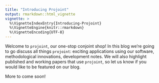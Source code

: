 ```yaml
---
title: "Introducing Projoint"
output: rmarkdown::html_vignette
vignette: >
  %\VignetteIndexEntry{Introducing-Projoint}
  %\VignetteEngine{knitr::rmarkdown}
  %\VignetteEncoding{UTF-8}
---
```


Welcome to `projoint`, our one-stop conjoint shop! In this blog we're going to go discuss all things `projoint`: exciting applications using our software, methodological innovations, development notes. We will also highlight published and working papers that use `projoint`, so let us know if you would like to be featured on our blog.

More to come soon!